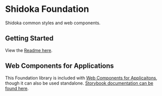 
<Meta title="Welcome" />

# Shidoka Foundation

Shidoka common styles and web components.

## Getting Started

View the [Readme here](https://github.com/kyndryl-design-system/foundation).

## Web Components for Applications

This Foundation library is included with [Web Components for Applicaitons](https://github.com/kyndryl-design-system/web-components), though it can also be used standalone. [Storybook documentation can be found here](https://kyndryl-design-system.github.io/web-components/).
